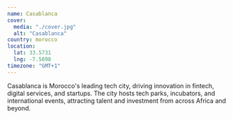 ```yaml
---
name: Casablanca
cover:
  media: "./cover.jpg"
  alt: "Casablanca"
country: morocco
location:
  lat: 33.5731
  lng: -7.5898
timezone: "GMT+1"
---
```


Casablanca is Morocco's leading tech city, driving innovation in fintech, digital services, and startups. The city hosts tech parks, incubators, and international events, attracting talent and investment from across Africa and beyond.
